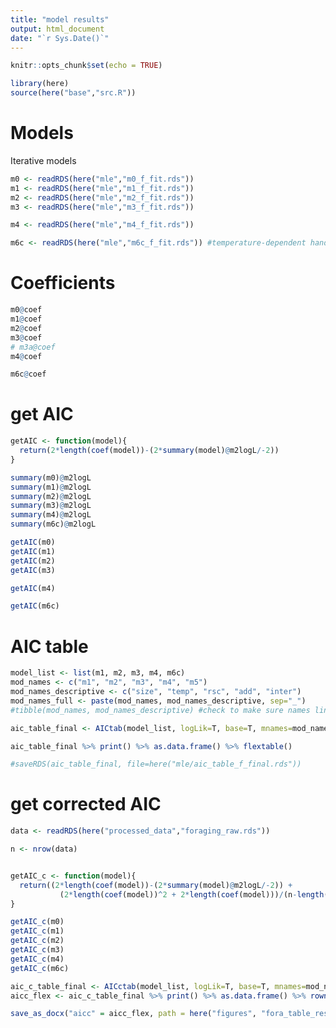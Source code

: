 ```yaml
---
title: "model results"
output: html_document
date: "`r Sys.Date()`"
---
```


```r
knitr::opts_chunk$set(echo = TRUE)
```

```r
library(here)
source(here("base","src.R"))
```


# Models

Iterative models
```r
m0 <- readRDS(here("mle","m0_f_fit.rds"))
m1 <- readRDS(here("mle","m1_f_fit.rds"))
m2 <- readRDS(here("mle","m2_f_fit.rds"))
m3 <- readRDS(here("mle","m3_f_fit.rds"))

m4 <- readRDS(here("mle","m4_f_fit.rds"))

m6c <- readRDS(here("mle","m6c_f_fit.rds")) #temperature-dependent handling time - EXP

```

# Coefficients

```r
m0@coef
m1@coef
m2@coef
m3@coef
# m3a@coef
m4@coef

m6c@coef
```



# get AIC

```r
getAIC <- function(model){
  return(2*length(coef(model))-(2*summary(model)@m2logL/-2))
}
```

```r
summary(m0)@m2logL
summary(m1)@m2logL
summary(m2)@m2logL
summary(m3)@m2logL
summary(m4)@m2logL
summary(m6c)@m2logL
```



```r
getAIC(m0)
getAIC(m1)
getAIC(m2)
getAIC(m3)

getAIC(m4)

getAIC(m6c)
```


# AIC table




```r
model_list <- list(m1, m2, m3, m4, m6c)
mod_names <- c("m1", "m2", "m3", "m4", "m5")
mod_names_descriptive <- c("size", "temp", "rsc", "add", "inter")
mod_names_full <- paste(mod_names, mod_names_descriptive, sep="_")
#tibble(mod_names, mod_names_descriptive) #check to make sure names line up

aic_table_final <- AICtab(model_list, logLik=T, base=T, mnames=mod_names_full, weights=T)

aic_table_final %>% print() %>% as.data.frame() %>% flextable()

#saveRDS(aic_table_final, file=here("mle/aic_table_f_final.rds"))
```


# get corrected AIC

```r
data <- readRDS(here("processed_data","foraging_raw.rds"))
```



```r
n <- nrow(data)


getAIC_c <- function(model){
  return((2*length(coef(model))-(2*summary(model)@m2logL/-2)) + 
           (2*length(coef(model))^2 + 2*length(coef(model)))/(n-length(coef(model))-1))
}
```

```r
getAIC_c(m0)
getAIC_c(m1)
getAIC_c(m2)
getAIC_c(m3)
getAIC_c(m4)
getAIC_c(m6c)
```

```r
aic_c_table_final <- AICctab(model_list, logLik=T, base=T, mnames=mod_names_full, weights=T, nobs=n)
aicc_flex <- aic_c_table_final %>% print() %>% as.data.frame() %>% rownames_to_column(var = "model") %>% flextable()

save_as_docx("aicc" = aicc_flex, path = here("figures", "fora_table_results.docx"))
```





